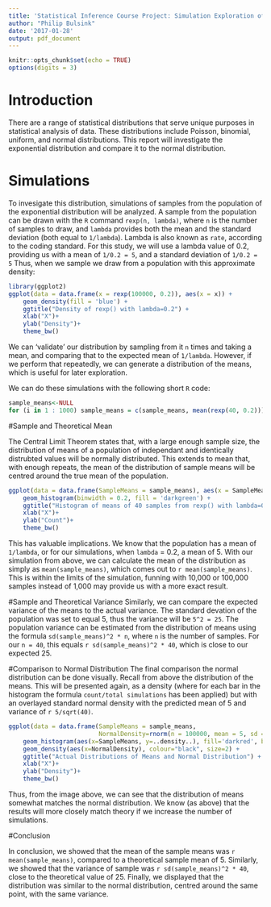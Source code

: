 ```yaml
---
title: 'Statistical Inference Course Project: Simulation Exploration of the Exponential Distribution'
author: "Philip Bulsink"
date: '2017-01-28'
output: pdf_document
---
```


```r
knitr::opts_chunk$set(echo = TRUE)
options(digits = 3)
```

# Introduction

There are a range of statistical distributions that serve unique purposes in statistical analysis of data. These distributions include Poisson, binomial, uniform, and normal distributions. This report will investigate the exponential distribution and compare it to the normal distribution.

# Simulations

To invesigate this distribution, simulations of samples from the population of the exponential distribution will be analyzed. A sample from the population can be drawn with the `R` command `rexp(n, lambda)`, where `n` is the number of samples to draw, and `lambda` provides both the mean and the standard deviation (both equal to `1/lambda`). Lambda is also known as `rate`, according to the coding standard. For this study, we will use a lambda value of 0.2, providing us with a mean of `1/0.2 = 5`, and a standard deviation of `1/0.2 = 5` Thus, when we sample we draw from a population with this approximate density:

```r
library(ggplot2)
ggplot(data = data.frame(x = rexp(100000, 0.2)), aes(x = x)) + 
    geom_density(fill = 'blue') +
    ggtitle("Density of rexp() with lambda=0.2") + 
    xlab("X")+
    ylab("Density")+
    theme_bw()
```

We can 'validate' our distribution by sampling from it `n` times and taking a mean, and comparing that to the expected mean of `1/lambda`. However, if we perform that repeatedly, we can generate a distribution of the means, which is useful for later exploration.

We can do these simulations with the following short `R` code:
```r
sample_means<-NULL
for (i in 1 : 1000) sample_means = c(sample_means, mean(rexp(40, 0.2)))
```

#Sample and Theoretical Mean

The Central Limit Theorem states that, with a large enough sample size, the distribution of means of a population of independant and identically distrubted values will be normally distributed. This extends to mean that, with enough repeats, the mean of the distribution of sample means will be centred around the true mean of the population.


```r
ggplot(data = data.frame(SampleMeans = sample_means), aes(x = SampleMeans)) + 
    geom_histogram(binwidth = 0.2, fill = 'darkgreen') +
    ggtitle("Histogram of means of 40 samples from rexp() with lambda=0.2") + 
    xlab("X")+
    ylab("Count")+
    theme_bw()
```

This has valuable implications. We know that the population has a mean of `1/lambda`, or for our simulations, when `lambda` = 0.2, a mean of 5. With our simulation from above, we can calculate the mean of the distribution as simply as `mean(sample_means)`, which comes out to `r mean(sample_means)`. This is within the limits of the simulation, funning with 10,000 or 100,000 samples instead of 1,000 may provide us with a more exact result.

#Sample and Theoretical Variance
Similarly, we can compare the expected variance of the means to the actual variance. The standard devation of the population was set to equal 5, thus the variance will be `5^2 = 25`. The population variance can be estimated from the distribution of means using the formula `sd(sample_means)^2 * n`, where `n` is the number of samples. For our `n = 40`, this equals `r sd(sample_means)^2 * 40`, which is close to our expected 25. 

#Comparison to Normal Distribution
The final comparison the normal distribution can be done visually. Recall from above the distribution of the means. This will be presented again, as a density (where for each bar in the histogram the formula `count/total simulations` has been applied) but with an overlayed standard normal density with the predicted mean of 5 and variance of `r 5/sqrt(40)`. 

```r
ggplot(data = data.frame(SampleMeans = sample_means, 
                         NormalDensity=rnorm(n = 100000, mean = 5, sd = (5/sqrt(40))^2))) +
    geom_histogram(aes(x=SampleMeans, y=..density..), fill='darkred', binwidth=0.2) +
    geom_density(aes(x=NormalDensity), colour="black", size=2) +
    ggtitle("Actual Distributions of Means and Normal Distribution") + 
    xlab("X")+
    ylab("Density")+
    theme_bw()
```

Thus, from the image above, we can see that the distribution of means somewhat matches the normal distribution. We know (as above) that the results will more closely match theory if we increase the number of simulations. 

#Conclusion

In conclusion, we showed that the mean of the sample means was `r mean(sample_means)`, compared to a theoretical sample mean of 5. Similarly, we showed that the variance of sample was `r sd(sample_means)^2 * 40`, close to the theoretical value of 25. Finally, we displayed that the distribution was similar to the normal distribution, centred around the same point, with the same variance. 


